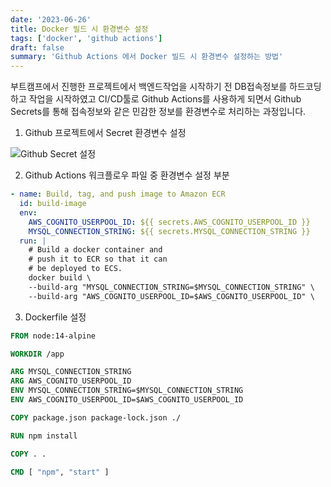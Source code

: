 ```yaml
---
date: '2023-06-26'
title: Docker 빌드 시 환경변수 설정
tags: ['docker', 'github actions']
draft: false
summary: 'Github Actions 에서 Docker 빌드 시 환경변수 설정하는 방법'
---
```


부트캠프에서 진행한 프로젝트에서 백엔드작업을 시작하기 전 DB접속정보를 하드코딩하고 작업을 시작하였고 CI/CD툴로 Github Actions를 사용하게 되면서 Github Secrets를 통해
접속정보와 같은 민감한 정보를 환경변수로 처리하는 과정입니다.

1. Github 프로젝트에서 Secret 환경변수 설정

![Github Secret 설정](/static/images/docker-build-with-env/secrets.png)

2. Github Actions 워크플로우 파일 중 환경변수 설정 부분

```yaml
- name: Build, tag, and push image to Amazon ECR
  id: build-image
  env:
    AWS_COGNITO_USERPOOL_ID: ${{ secrets.AWS_COGNITO_USERPOOL_ID }}
    MYSQL_CONNECTION_STRING: ${{ secrets.MYSQL_CONNECTION_STRING }}
  run: |
    # Build a docker container and
    # push it to ECR so that it can
    # be deployed to ECS.
    docker build \
    --build-arg "MYSQL_CONNECTION_STRING=$MYSQL_CONNECTION_STRING" \
    --build-arg "AWS_COGNITO_USERPOOL_ID=$AWS_COGNITO_USERPOOL_ID" \
```

3. Dockerfile 설정

```dockerfile
FROM node:14-alpine

WORKDIR /app

ARG MYSQL_CONNECTION_STRING
ARG AWS_COGNITO_USERPOOL_ID
ENV MYSQL_CONNECTION_STRING=$MYSQL_CONNECTION_STRING
ENV AWS_COGNITO_USERPOOL_ID=$AWS_COGNITO_USERPOOL_ID

COPY package.json package-lock.json ./

RUN npm install

COPY . .

CMD [ "npm", "start" ]
```
